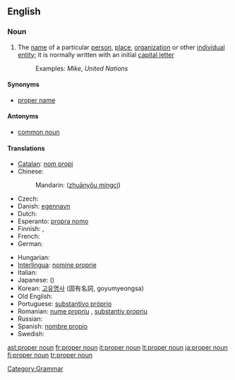 ==English==
{{wikipedia}}

===Noun===
{{en-noun|sg=[[proper]] [[noun]]}}

# The [[name]] of a particular [[person]], [[place]], [[organization]] or other [[individual]] [[entity]]; it is normally written with an initial [[capital letter]]
#: Examples: ''Mike'', ''United Nations''

====Synonyms====
*[[proper name]]

====Antonyms====
*[[common noun]]

====Translations====
{{trans-top|The name of a particular person, place, organization or other individual entity}}
* [[Catalan]]: [[nom propi]]
* Chinese:
*: Mandarin: {{zh-ts|專有名詞|专有名词}} ([[zhuānyǒu míngcí]])
* Czech: {{t-|cs|vlastní jméno|n}}
* Danish: [[egennavn]]
* Dutch: {{t+|nl|eigennaam|m}}
* Esperanto: [[propra nomo]]
* Finnish: {{t+|fi|erisnimi}}, {{t+|fi|propri}}
* French: {{t+|fr|nom propre}}
* German: {{t+|de|Eigenname|m}}
{{trans-mid}}
* Hungarian: {{t+|hu|tulajdonnév}}
* [[Interlingua]]: [[nomine proprie]]
* Italian: {{t+|it|nome proprio}}
* Japanese: {{t|ja|固有名詞|tr=koyūmeisi|sc=Jpan}}({{Jpan|こゆうめいし}})
* Korean: [[고유명사]] (固有名詞, goyumyeongsa)
* Old English: {{t-|ang|agen nama|m|alt=āgen nama|xs=Old English}}
* Portuguese: [[substantivo próprio]]
* Romanian: [[nume propriu]] {{n}}, [[substantiv propriu]] {{n}}
* Russian: {{t|ru|имя собственное|n|tr=ím'a sóbstv'ennoje|sc=Cyrl}}
* Spanish: [[nombre propio]]
* Swedish: {{t+|sv|egennamn}}
{{trans-bottom}}

[[Category:Grammar]]

[[ast:proper noun]]
[[fr:proper noun]]
[[it:proper noun]]
[[lt:proper noun]]
[[ja:proper noun]]
[[fi:proper noun]]
[[tr:proper noun]]